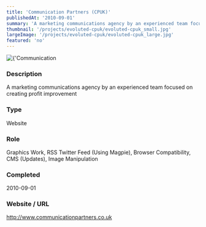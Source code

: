 ```yaml
---
title: 'Communication Partners (CPUK)'
publishedAt: '2010-09-01'
summary: 'A marketing communications agency by an experienced team focused on creating profit improvement'
thumbnail: '/projects/evoluted-cpuk/evoluted-cpuk_small.jpg'
largeImage: '/projects/evoluted-cpuk/evoluted-cpuk_large.jpg'
featured: 'no'
---
```


<div className="relative w-full h-[400px] sm:h-[600px] md:h-[760px] lg:h-[920px]">
  <Image
    alt={'Communication Partners (CPUK)'}
    src={'/projects/evoluted-cpuk/evoluted-cpuk.jpg'}
    sizes="(max-width: 640px) 100%, 100%"
    fill={true}
    priority
    style={{
      objectFit: 'contain'
    }}
  />
</div>

### Description

A marketing communications agency by an experienced team focused on creating profit improvement


### Type

Website

### Role

Graphics Work, RSS Twitter Feed (Using Magpie), Browser Compatibility, CMS (Updates), Image Manipulation

### Completed
2010-09-01

### Website / URL
http://www.communicationpartners.co.uk


